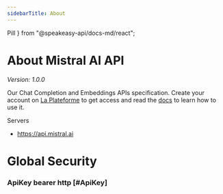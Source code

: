 ```yaml
---
sidebarTitle: About
---
```


Pill
} from "@speakeasy-api/docs-md/react";


# About Mistral AI API

_Version: 1.0.0_

Our Chat Completion and Embeddings APIs specification. Create your account on [La Plateforme](https://console.mistral.ai) to get access and read the [docs](https://docs.mistral.ai) to learn how to use it.

Servers

- https://api.mistral.ai

# Global Security

### ApiKey <Pill variant="info">bearer</Pill> <Pill variant="info">http</Pill> [#ApiKey]